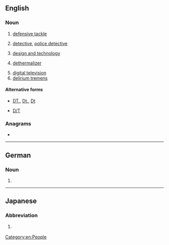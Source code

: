 {{also|Dt|dT|dt.|dt'|ḏt}}
==English==
{{wikipedia}}

===Noun===
{{en-noun|~}}

# {{lb|en|American football|Canadian football}} [[defensive tackle]]
# {{lb|en|law enforcement}} [[detective]], [[police detective]]
# {{lb|en|education}} [[design and technology]]
# {{lb|en|aviation}} [[dethermalizer]]
# [[digital television]]
# [[delirium tremens]]

====Alternative forms====
* {{sense|law enforcement}} [[DT.]], [[Dt.]], [[Dt]]
* {{sense|aviation}} [[D/T]]

===Anagrams===
* {{anagrams|en|a=dt|TD}}

[[Category:en:People]]

----

==German==

===Noun===
{{head|de|noun}}

# {{abbreviation of|de|[[Dachterrasse]]}}

----

==Japanese==

===Abbreviation===
{{ja-noun|どうてい}}

# {{lb|ja|slang}} {{abbreviation of|ja|{{ja-r|童貞|どうてい}}}}